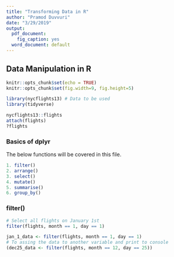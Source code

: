 ```yaml
---
title: "Transforming Data in R"
author: "Pramod Duvvuri"
date: "3/29/2019"
output:
  pdf_document: 
    fig_caption: yes
  word_document: default
---
```


## Data Manipulation in R

```r
knitr::opts_chunk$set(echo = TRUE)
knitr::opts_chunk$set(fig.width=9, fig.height=5)
```

```r
library(nycflights13) # Data to be used
library(tidyverse)
```

```r
nycflights13::flights
attach(flights)
?flights
```

### Basics of dplyr

The below functions will be covered in this file.
```r
1. filter()
2. arrange()
3. select()
4. mutate()
5. summarise()
6. group_by()
```

### filter()

```r
# Select all flights on January 1st
filter(flights, month == 1, day == 1)
```

```r
jan_1_data <- filter(flights, month == 1, day == 1)
# To assing the data to another variable and print to console
(dec25_data <- filter(flights, month == 12, day == 25))
```

